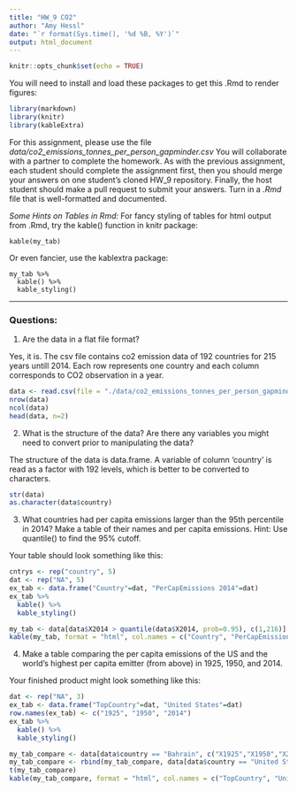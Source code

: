 ```yaml
---
title: "HW_9 CO2"
author: "Amy Hessl"
date: "`r format(Sys.time(), '%d %B, %Y')`"
output: html_document
---
```


```r
knitr::opts_chunk$set(echo = TRUE)
```

You will need to install and load these packages to get this .Rmd to render figures:
```r
library(markdown)
library(knitr)
library(kableExtra)
```

For this assignment, please use the file _data/co2_emissions_tonnes_per_person_gapminder.csv_
You will collaborate with a partner to complete the homework. As with the previous assignment, each student should complete the assignment first, then you should merge your answers on one student's cloned HW_9 repository.  Finally, the host student should make a pull request to submit your answers. 
Turn in a _.Rmd_ file that is well-formatted and documented.

*Some Hints on Tables in Rmd:*
For fancy styling of tables for html output from .Rmd, try the kable() function in knitr package:
```
kable(my_tab)
```

Or even fancier, use the kablextra package:
```
my_tab %>%
  kable() %>%
  kable_styling()
```


***
### Questions:

1. Are the data in a flat file format? 

Yes, it is. The csv file contains co2 emission data of 192 countries for 215 years untill 2014. Each row represents one country and each column corresponds to CO2 observation in a year. 
```r
data <- read.csv(file = "./data/co2_emissions_tonnes_per_person_gapminder.csv")
nrow(data)
ncol(data)
head(data, n=2)
```

2. What is the structure of the data?  Are there any variables you might need to convert prior to manipulating the data?

The structure of the data is data.frame. A variable of column 'country' is read as a factor with 192 levels, which is better to be converted to characters.
```r
str(data)
as.character(data$country)
```

3. What countries had per capita emissions larger than the 95th percentile in 2014? Make a table of their names and per capita emissions. Hint: Use quantile() to find the 95% cutoff.

Your table should look something like this:
```r
cntrys <- rep("country", 5)
dat <- rep("NA", 5)
ex_tab <- data.frame("Country"=dat, "PerCapEmissions 2014"=dat)
ex_tab %>%
  kable() %>%
  kable_styling()
```

```r
my_tab <- data[data$X2014 > quantile(data$X2014, prob=0.95), c(1,216)]
kable(my_tab, format = "html", col.names = c("Country", "PerCapEmissions.2014"), align = "l")
```


4. Make a table comparing the per capita emissions of the US and the world's highest per capita emitter (from above)  in 1925, 1950, and 2014.  

Your finished product might look something like this:
```r
dat <- rep("NA", 3)
ex_tab <- data.frame("TopCountry"=dat, "United States"=dat)
row.names(ex_tab) <- c("1925", "1950", "2014")
ex_tab %>%
  kable() %>%
  kable_styling()

```

```r
my_tab_compare <- data[data$country == "Bahrain", c("X1925","X1950","X2014")]
my_tab_compare <- rbind(my_tab_compare, data[data$country == "United States", c("X1925","X1950","X2014")])
t(my_tab_compare)
kable(my_tab_compare, format = "html", col.names = c("TopCountry", "United States"), row.names = c("1925", "1950", "2014"), align = "l")
```